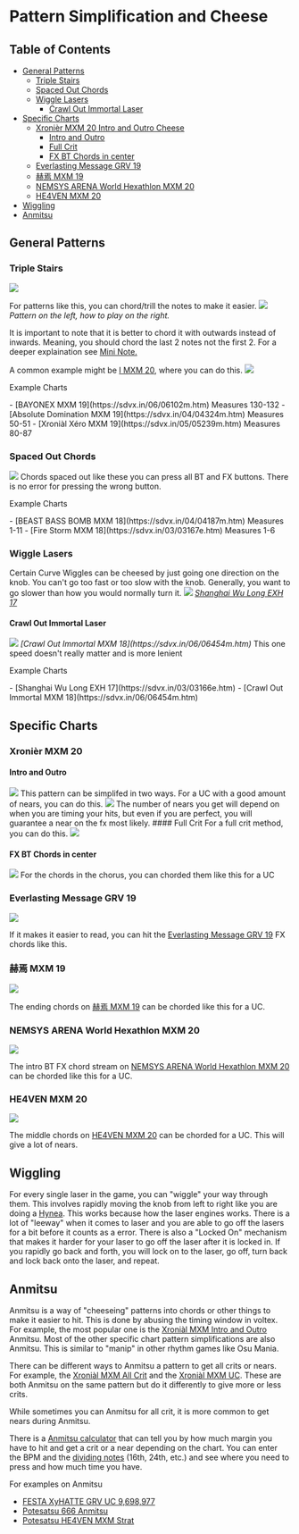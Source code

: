 
# Pattern Simplification and Cheese
## Table of Contents
- [General Patterns](#general-patterns)
  - [Triple Stairs](#triple-stairs)
  - [Spaced Out Chords](#spaced-out-chords)
  - [Wiggle Lasers](#wiggle-lasers)
    - [Crawl Out Immortal Laser](#crawl-out-immortal-laser)
- [Specific Charts](#specific-charts)
  - [Xronièr MXM 20 Intro and Outro Cheese](#xronièr-mxm-20)
    - [Intro and Outro](#intro-and-outro)
    - [Full Crit](#full-crit)
    - [FX BT Chords in center](#fx-bt-chords-in-center)
  - [Everlasting Message GRV 19](#everlasting-message-grv-19)
  - [赫焉 MXM 19](#赫焉-mxm-19)
  - [NEMSYS ARENA World Hexathlon MXM 20](#nemsys-arena-world-hexathlon-mxm-20)
  - [HE4VEN MXM 20](#he4ven-mxm-20)
- [Wiggling](#wiggling)
- [Anmitsu](#anmitsu)

## General Patterns

### Triple Stairs
<Image src="/guides/specific-pattern-cheese/triples.png"/>

For patterns like this, you can chord/trill the notes to make it easier.
<Image src="/guides/specific-pattern-cheese/chordtriple.png"/>
<em className="flex justify-center">Pattern on the left, how to play on the right.</em>

It is important to note that it is better to chord it with outwards instead of inwards. Meaning, you should chord the last 2 notes not the first 2. For a deeper explaination see [Mini Note.](https://note.com/mini208/n/n3d77e9743e68)

A common example might be [I MXM 20](https://sdvx.in/04/04238m.htm), where you can do this.
<Image src="/guides/specific-pattern-cheese/Icheese.png"/>

<p className="text-lg font-bold">Example Charts</p>
- [BAYONEX MXM 19](https://sdvx.in/06/06102m.htm) Measures 130-132
- [Absolute Domination MXM 19](https://sdvx.in/04/04324m.htm) Measures 50-51
- [Xroniàl Xéro MXM 19](https://sdvx.in/05/05239m.htm) Measures 80-87


### Spaced Out Chords
<Image src="/guides/specific-pattern-cheese/space_chords.png"/>
Chords spaced out like these you can press all BT and FX buttons. There is no error for pressing the wrong button.

<p className="text-lg font-bold">Example Charts</p>
- [BEAST BASS BOMB MXM 18](https://sdvx.in/04/04187m.htm) Measures 1-11
- [Fire Storm MXM 18](https://sdvx.in/03/03167e.htm) Measures 1-6

### Wiggle Lasers
Certain Curve Wiggles can be cheesed by just going one direction on the knob. You can't go too fast or too slow with the knob. Generally, you want to go slower than how you would normally turn it.
<Image src="/guides/specific-pattern-cheese/shanghaiwiggle.png"/>
<em className="flex justify-center">[Shanghai Wu Long EXH 17](https://sdvx.in/03/03166e.htm)</em>


#### Crawl Out Immortal Laser
<Image src="/guides/specific-pattern-cheese/crawl_out_immortal_wiggle.png"/>
<em className="flex justify-center">[Crawl Out Immortal MXM 18](https://sdvx.in/06/06454m.htm)</em>
This one speed doesn't really matter and is more lenient

<p className="text-lg font-bold mt-5">Example Charts</p>
- [Shanghai Wu Long EXH 17](https://sdvx.in/03/03166e.htm)
- [Crawl Out Immortal MXM 18](https://sdvx.in/06/06454m.htm)


## Specific Charts

### Xronièr MXM 20 

#### Intro and Outro
<Image src="/guides/specific-pattern-cheese/xronier.png"/>
This pattern can be simplifed in two ways. For a UC with a good amount of nears, you can do this.
<Image src="/guides/specific-pattern-cheese/xronier_uc_cheese.png"/>
The number of nears you get will depend on when you are timing your hits, but even if you are perfect, you will guarantee a near on the fx most likely.
#### Full Crit
For a full crit method, you can do this.
<Image src="/guides/specific-pattern-cheese/xronier_PUC_cheese.png"/>

#### FX BT Chords in center
<Image src="/guides/specific-pattern-cheese/xronierchords.png"/>
For the chords in the chorus, you can chorded them like this for a UC

### Everlasting Message GRV 19
<Image src="/guides/specific-pattern-cheese/everlastingmessage_chord.png"/>

If it makes it easier to read, you can hit the [Everlasting Message GRV 19](https://sdvx.in/03/03075m.htm) FX chords like this.

### 赫焉 MXM 19
<Image src="/guides/specific-pattern-cheese/kakuen.png"/>

The ending chords on [赫焉 MXM 19](https://sdvx.in/06/06254m.htm) can be chorded like this for a UC.

### NEMSYS ARENA World Hexathlon MXM 20
<Image src="/guides/specific-pattern-cheese/hexathlon.png"/>

The intro BT FX chord stream on [NEMSYS ARENA World Hexathlon MXM 20](https://sdvx.in/06/06458m.htm) can be chorded like this for a UC.

### HE4VEN MXM 20
<Image src="/guides/specific-pattern-cheese/HE4VEN.png"/>

The middle chords on [HE4VEN MXM 20](https://sdvx.in/04/04052m.htm) can be chorded for a UC. This will give a lot of nears.

## Wiggling
For every single laser in the game, you can "wiggle" your way through them. This involves rapidly moving the knob from left to right like you are doing a [Hynea](/terminology/patterns#hyena). 
This works because how the laser engines works. There is a lot of "leeway" when
it comes to laser and you are able to go off the lasers for a bit before it
counts as a error. There is also a "Locked On" mechanism that makes it harder
for your laser to go off the laser after it is locked in. If you rapidly go back
and forth, you will lock on to the laser, go off, turn back and lock back onto the laser, and repeat. 

## Anmitsu 
Anmitsu is a way of "cheeseing" patterns into chords or other things to make it
easier to hit. This is done by abusing the timing window in voltex. For example,
the most popular one is the [Xroniàl MXM Intro and Outro](#intro-and-outro)
Anmitsu. Most of the other specific chart pattern simplifications are also
Anmitsu. This is similar to "manip" in other rhythm games like Osu Mania. 

There can be different ways to Anmitsu a pattern to get all crits or nears.
For example, the [Xroniàl MXM All Crit](#all-crit) and the [Xroniàl MXM
UC](#intro-and-outro). These are both Anmitsu on the same pattern but do it
differently to give more or less crits.

While sometimes you can Anmitsu for all crit, it is more common to get nears during Anmitsu.

There is a [Anmitsu calculator](https://kattrxvjxxde.github.io/an32_checker/)
that can tell you by how much margin you have to hit and get a crit or a near
depending on the chart. You can enter the BPM and the [dividing
notes](/terminology/termsandvocab#n-th-notes) (16th, 24th, etc.) and see where
you need to press and how much time you have.

For examples on Anmitsu
- [FESTA XyHATTE GRV UC 9,698,977](https://www.youtube.com/watch?v=8H46h80BM3s)
- [Potesatsu 666 Anmitsu](https://www.youtube.com/v/4x6YfihK-kM)
- [Potesatsu HE4VEN MXM Strat](https://www.youtube.com/v/6Fi7JvybLuY)
